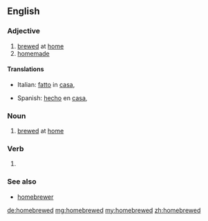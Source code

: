 ==English==

===Adjective===
{{en-adj|-}}

# [[brewed]] at [[home]]
# [[homemade]]

====Translations====
{{trans-top|homemade}}
* Italian: [[fatto]] in [[casa]], {{t|it|casareccio}}
{{trans-mid}}
* Spanish: [[hecho]] en [[casa]], {{t|es|casero}}
{{trans-bottom}}

===Noun===
{{en-noun}}

# [[brewed]] at [[home]]

===Verb===
{{infl|en|verb form}}

# {{past of|[[homebrew]]}}

===See also===
* [[homebrewer]]

[[de:homebrewed]]
[[mg:homebrewed]]
[[my:homebrewed]]
[[zh:homebrewed]]